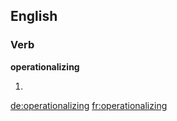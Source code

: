 ==English==

===Verb===
'''operationalizing'''

# {{present participle of|operationalize}}

[[de:operationalizing]]
[[fr:operationalizing]]